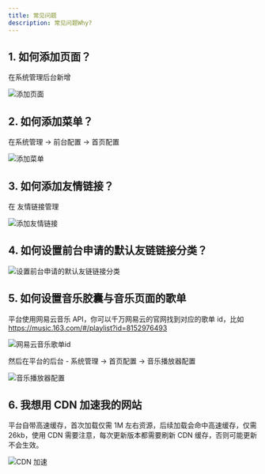 ```yaml
---
title: 常见问题
description: 常见问题Why?
---
```


## 1. 如何添加页面？

在系统管理后台新增

![添加页面](https://upload-bbs.miyoushe.com/upload/2025/09/25/125766904/cd41a485937cb5db12301608ac953caa_4052720218296603165.png?x-oss-process=image/format,avif)

## 2. 如何添加菜单？

在系统管理 -> 前台配置 -> 首页配置

![添加菜单](https://upload-bbs.miyoushe.com/upload/2025/09/25/125766904/41ecf520dc0529644acf3aa400417d08_9203840535506743158.png?x-oss-process=image/format,avif)

## 3. 如何添加友情链接？

在 友情链接管理

![添加友情链接](https://upload-bbs.miyoushe.com/upload/2025/09/25/125766904/97e5f1963427668a346d9bc5b6777279_476378945369262208.png?x-oss-process=image/format,avif)

## 4. 如何设置前台申请的默认友链链接分类？

![设置前台申请的默认友链链接分类](https://upload-bbs.miyoushe.com/upload/2025/09/25/125766904/95a4976bfba349363ea6274547e73b13_6643538526558904312.png?x-oss-process=image/format,avif)

## 5. 如何设置音乐胶囊与音乐页面的歌单

平台使用网易云音乐 API，你可以千万网易云的官网找到对应的歌单 id，比如 https://music.163.com/#/playlist?id=8152976493

![网易云音乐歌单id](https://upload-bbs.miyoushe.com/upload/2025/09/25/125766904/8d52c7503883a1fd0de5f783c7142abf_3641108119353482113.png?x-oss-process=image/format,avif)

然后在平台的后台 - 系统管理 -> 首页配置 -> 音乐播放器配置

![音乐播放器配置](https://upload-bbs.miyoushe.com/upload/2025/09/25/125766904/7dae84543c0e3bff6c1c5ffb4223ef18_9185953022222510712.png?x-oss-process=image/format,avif)

## 6. 我想用 CDN 加速我的网站

平台自带高速缓存，首次加载仅需 1M 左右资源，后续加载会命中高速缓存，仅需 26kb，使用 CDN 需要注意，每次更新版本都需要刷新 CDN 缓存，否则可能更新不会生效。

![CDN 加速](https://upload-bbs.miyoushe.com/upload/2025/09/25/125766904/350a47815e54c53b53a4cdf0205b5234_5952305218376703609.png?x-oss-process=image/format,avif)
